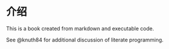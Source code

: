 # 介绍 {#sec-introduction}

This is a book created from markdown and executable code.

See @knuth84 for additional discussion of literate programming.
